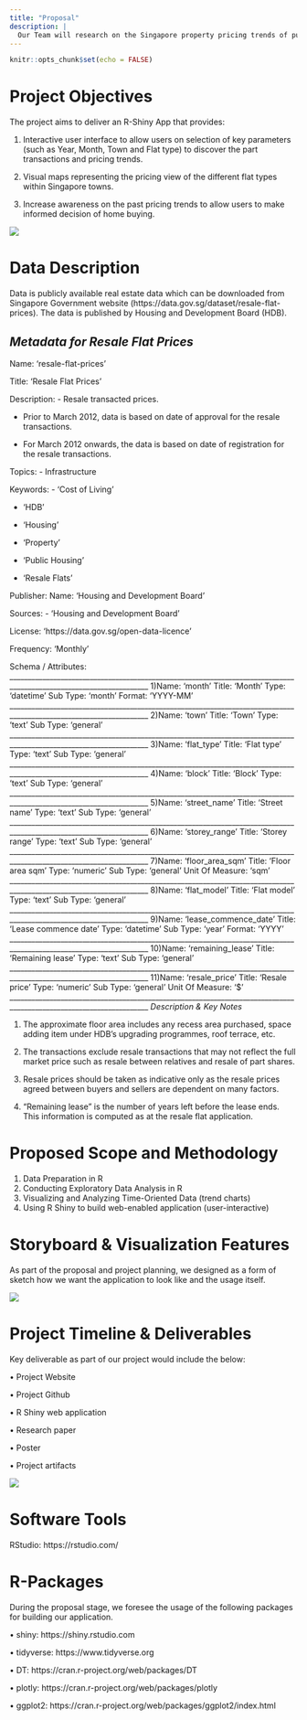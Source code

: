```yaml
---
title: "Proposal"
description: |
  Our Team will research on the Singapore property pricing trends of public housing data over the last few years. In this study, we aim to use various visual analytics techniques to discover the trends and uncover interesting patterns and visual analytics we may offer to our application users. We will rely on the publicly available data from the HDB website to perform the analysis.
---
```


```r
knitr::opts_chunk$set(echo = FALSE)
```

# Project Objectives

The project aims to deliver an R-Shiny App that provides:

1.	Interactive user interface to allow users on selection of key parameters (such as Year, Month, Town and Flat type) to discover the part transactions and pricing trends.

2.	Visual maps representing the pricing view of the different flat types within Singapore towns.

3.  Increase awareness on the past pricing trends to allow users to make informed decision of home buying.

![](IMG/img16.png)


# Data Description
Data is publicly available real estate data which can be downloaded from Singapore Government website (https://data.gov.sg/dataset/resale-flat-prices). The data is published by Housing and Development Board (HDB).

*Metadata for Resale Flat Prices*
---

Name: 'resale-flat-prices'

Title: 'Resale Flat Prices'

Description:
  - Resale transacted prices.
  
  - Prior to March 2012, data is based on date of approval for the resale transactions.
  
  - For March 2012 onwards, the data is based on date of registration for the resale
    transactions.

Topics:
  - Infrastructure

Keywords:
  - 'Cost of Living'
  
  - 'HDB'
  
  - 'Housing'
  
  - 'Property'
  
  - 'Public Housing'
  
  - 'Resale Flats'

Publisher:
  Name: 'Housing and Development Board'

Sources:
  - 'Housing and Development Board'

License: 'https://data.gov.sg/open-data-licence'

Frequency: 'Monthly'

Schema / Attributes:
____________________________________________________________________________________________________________________
1)Name: 'month'
  Title: 'Month'
  Type: 'datetime'
  Sub Type: 'month'
  Format: 'YYYY-MM'
____________________________________________________________________________________________________________________
2)Name: 'town'
  Title: 'Town'
  Type: 'text'
  Sub Type: 'general'
____________________________________________________________________________________________________________________
3)Name: 'flat_type'
  Title: 'Flat type'
  Type: 'text'
  Sub Type: 'general'
____________________________________________________________________________________________________________________
4)Name: 'block'
  Title: 'Block'
  Type: 'text'
  Sub Type: 'general'
____________________________________________________________________________________________________________________
5)Name: 'street_name'
  Title: 'Street name'
  Type: 'text'
  Sub Type: 'general'
____________________________________________________________________________________________________________________
6)Name: 'storey_range'
  Title: 'Storey range'
  Type: 'text'
  Sub Type: 'general'
____________________________________________________________________________________________________________________
7)Name: 'floor_area_sqm'
  Title: 'Floor area sqm'
  Type: 'numeric'
  Sub Type: 'general'
  Unit Of Measure: 'sqm'
____________________________________________________________________________________________________________________
8)Name: 'flat_model'
  Title: 'Flat model'
  Type: 'text'
  Sub Type: 'general'
____________________________________________________________________________________________________________________
9)Name: 'lease_commence_date'
  Title: 'Lease commence date'
  Type: 'datetime'
  Sub Type: 'year'
  Format: 'YYYY'
____________________________________________________________________________________________________________________
10)Name: 'remaining_lease'
   Title: 'Remaining lease'
   Type: 'text'
   Sub Type: 'general'
____________________________________________________________________________________________________________________
11)Name: 'resale_price'
   Title: 'Resale price'
   Type: 'numeric'
   Sub Type: 'general'
   Unit Of Measure: '$'
____________________________________________________________________________________________________________________
*Description & Key Notes*

1. The approximate floor area includes any recess area purchased, space adding
  item under HDB’s upgrading programmes, roof terrace, etc.
        
2. The transactions exclude resale transactions that may not reflect the
  full market price such as resale between relatives and resale of part shares.
        
3. Resale prices should be taken as indicative only as the resale prices
  agreed between buyers and sellers are dependent on many factors.
        
4. "Remaining lease" is the number of years left before the lease ends. This
  information is computed as at the resale flat application.

# Proposed Scope and Methodology

1.	Data Preparation in R
2.	Conducting Exploratory Data Analysis in R
3.	Visualizing and Analyzing Time-Oriented Data (trend charts)
4.	Using R Shiny to build web-enabled application (user-interactive)

# Storyboard & Visualization Features
As part of the proposal and project planning, we designed as a form of sketch how we want the application to look like and the usage itself.

![](IMG/img17.jpg)

# Project Timeline & Deliverables 

Key deliverable as part of our project would include the below:

•	Project Website

•	Project Github

•	R Shiny web application

•	Research paper

•	Poster

•	Project artifacts

![](IMG/Timelines.jpg)

# Software Tools

RStudio: https://rstudio.com/

# R-Packages

During the proposal stage, we foresee the usage of the following packages for building our application.

•	shiny: https://shiny.rstudio.com

•	tidyverse: https://www.tidyverse.org

•	DT: https://cran.r-project.org/web/packages/DT

•	plotly: https://cran.r-project.org/web/packages/plotly

•	ggplot2: https://cran.r-project.org/web/packages/ggplot2/index.html

